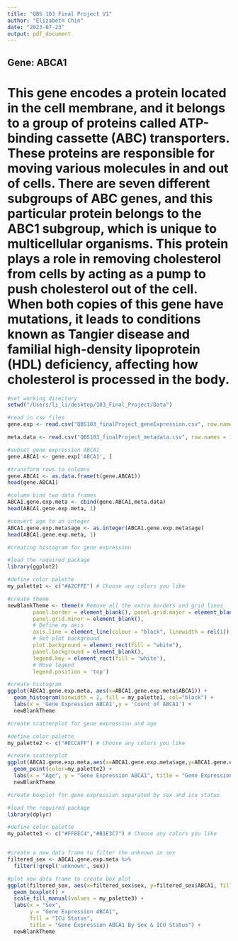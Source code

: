 ```yaml
---
title: "QBS 103 Final Project V1"
author: "Elizabeth Chin"
date: "2023-07-23"
output: pdf_document
---
```


## Gene: ABCA1

# This gene encodes a protein located in the cell membrane, and it belongs to a group of proteins called ATP-binding cassette (ABC) transporters. These proteins are responsible for moving various molecules in and out of cells. There are seven different subgroups of ABC genes, and this particular protein belongs to the ABC1 subgroup, which is unique to multicellular organisms. This protein plays a role in removing cholesterol from cells by acting as a pump to push cholesterol out of the cell. When both copies of this gene have mutations, it leads to conditions known as Tangier disease and familial high-density lipoprotein (HDL) deficiency, affecting how cholesterol is processed in the body.


```r
#set working directory
setwd("/Users/li_li/desktop/103_Final_Project/Data")

#read in csv files
gene.exp <- read.csv("QBS103_finalProject_geneExpression.csv", row.names = 1)

meta.data <- read.csv("QBS103_finalProject_metadata.csv", row.names = 1)
```

```r
#subset gene expression ABCA1
gene.ABCA1 <- gene.exp['ABCA1', ]

#transform rows to columns 
gene.ABCA1 <- as.data.frame(t(gene.ABCA1))
head(gene.ABCA1)
```

```r
#column bind two data frames
ABCA1.gene.exp.meta <- cbind(gene.ABCA1,meta.data)
head(ABCA1.gene.exp.meta, 1)
```

```r
#convert age to an integer
ABCA1.gene.exp.meta$age <- as.integer(ABCA1.gene.exp.meta$age) 
head(ABCA1.gene.exp.meta, 1)
```

```r
#creating histogram for gene expression

#load the required package
library(ggplot2)

#define color palette
my_palette1 <- c("#A2CFFE") # Choose any colors you like

#create theme
newBlankTheme <- theme(# Remove all the extra borders and grid lines
        panel.border = element_blank(), panel.grid.major = element_blank(),
        panel.grid.minor = element_blank(), 
        # Define my axis
        axis.line = element_line(colour = "black", linewidth = rel(1)),
        # Set plot background
        plot.background = element_rect(fill = "white"),
        panel.background = element_blank(),
        legend.key = element_rect(fill = 'white'), 
        # Move legend
        legend.position = 'top')

#create histogram
ggplot(ABCA1.gene.exp.meta, aes(x=ABCA1.gene.exp.meta$ABCA1)) + 
  geom_histogram(binwidth = 2, fill = my_palette1, col="black") +
  labs(x = 'Gene Expression ABCA1',y = 'Count of ABCA1') +
  newBlankTheme 

```

```r
#create scatterplot for gene expression and age 

#define color palette
my_palette2 <- c("#ECCAFF") # Choose any colors you like

#create scatterplot
ggplot(ABCA1.gene.exp.meta,aes(x=ABCA1.gene.exp.meta$age,y=ABCA1.gene.exp.meta$ABCA1)) + 
  geom_point(color=my_palette2) + 
  labs(x = "Age", y = "Gene Expression ABCA1", title = "Gene Expression ABCA1 By Age") +
  newBlankTheme
```


```r
#create boxplot for gene expression separated by sex and icu status

#load the required package
library(dplyr)

#define color palette
my_palette3 <- c("#FFEEC4","#B1E3C7") # Choose any colors you like


#create a new data frame to filter the unknown in sex
filtered_sex <- ABCA1.gene.exp.meta %>% 
  filter(!grepl('unknown', sex)) 

#plot new data frame to create box plot
ggplot(filtered_sex, aes(x=filtered_sex$sex, y=filtered_sex$ABCA1, fill=filtered_sex$icu_status)) +
  geom_boxplot() +
  scale_fill_manual(values = my_palette3) +
  labs(x = "Sex",
       y = "Gene Expression ABCA1",
       fill = "ICU Status",
       title = "Gene Expression ABCA1 By Sex & ICU Status") + 
  newBlankTheme
  
```



